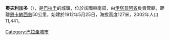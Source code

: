 '''奧夫利加多'''（{{lang-es|Obligado}}），是[[巴拉圭|巴拉圭]]的城鎮，位於該國東南部，由[[伊塔普阿省|伊塔普阿省]]負責管轄，距離[[恩卡納西翁|恩卡納西翁]]50公里，始建於1912年5月25日，海拔高度127米，2002年人口11,441。

{{Coord|27|3|36|S|55|37|48|W|display=title}}

{{Paraguay-geo-stub}}
[[Category:巴拉圭城市|Category:巴拉圭城市]]